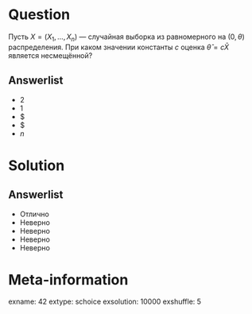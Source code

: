 Question
========
Пусть $X = (X_1, \ldots , X_n)$ — случайная выборка из равномерного на $(0, \theta)$ распределения. При каком значении константы $c$ оценка  $\hat{\theta} = c \bar{X}$ является несмещённой?
  

Answerlist
----------
*  $2$
*  $1$
*  $\frac1
*  $\frac1
*  $n$

Solution
========

Answerlist
----------
*  Отлично
*  Неверно
*  Неверно
*  Неверно
*  Неверно

Meta-information
================
exname: 42
extype: schoice
exsolution: 10000
exshuffle: 5
